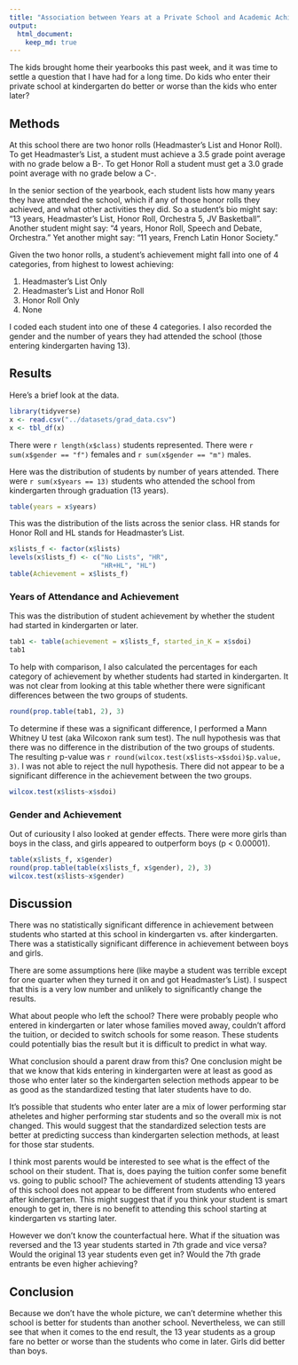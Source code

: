 ```yaml
---
title: "Association between Years at a Private School and Academic Achievement"
output: 
  html_document:
    keep_md: true
---
```


The kids brought home their yearbooks this past week, and it was time to settle a question that I have had for a long time. Do kids who enter their private school at kindergarten do better or worse than the kids who enter later?

## Methods
At this school there are two honor rolls (Headmaster's List and Honor Roll). To get Headmaster's List, a student must achieve a 3.5 grade point average with no grade below a B-. To get Honor Roll a student must get a 3.0 grade point average with no grade below a C-. 

In the senior section of the yearbook, each student lists how many years they have attended the school, which if any of those honor rolls they achieved, and what other activities they did. So a student's bio might say: "13 years, Headmaster's List, Honor Roll, Orchestra 5, JV Basketball". Another student might say: "4 years, Honor Roll, Speech and Debate, Orchestra." Yet another might say: "11 years, French Latin Honor Society."

Given the two honor rolls, a student's achievement might fall into one of 4 categories, from highest to lowest achieving:

1. Headmaster's List Only
2. Headmaster's List and Honor Roll
3. Honor Roll Only
4. None

I coded each student into one of these 4 categories. I also recorded the gender and the number of years they had attended the school (those entering kindergarten having 13).

## Results

Here's a brief look at the data.

```r
library(tidyverse)
x <- read.csv("../datasets/grad_data.csv")
x <- tbl_df(x)
```

There were `r length(x$class)` students represented. There were `r sum(x$gender == "f")` females and `r sum(x$gender == "m")` males. 

Here was the distribution of students by number of years attended. There were `r sum(x$years == 13)` students who attended the school from kindergarten through graduation (13 years).

```r
table(years = x$years)
```

This was the distribution of the lists across the senior class. HR stands for Honor Roll and HL stands for Headmaster's List.

```r
x$lists_f <- factor(x$lists)
levels(x$lists_f) <- c("No Lists", "HR", 
                       "HR+HL", "HL")
table(Achievement = x$lists_f)
```

### Years of Attendance and Achievement

This was the distribution of student achievement by whether the student had started in kindergarten or later.

```r

tab1 <- table(achievement = x$lists_f, started_in_K = x$sdoi)
tab1
```

To help with comparison, I also calculated the percentages for each category of achievement by whether students had started in kindergarten. It was not clear from looking at this table whether there were significant differences between the two groups of students.
```r
round(prop.table(tab1, 2), 3)
```

To determine if these was a significant difference, I performed a Mann Whitney U test (aka Wilcoxon rank sum test). The null hypothesis was that there was no difference in the distribution of the two groups of students. The resulting p-value was `r round(wilcox.test(x$lists~x$sdoi)$p.value, 3)`. I was not able to reject the null hypothesis. There did not appear to be a significant difference in the achievement between the two groups.

```r
wilcox.test(x$lists~x$sdoi)
```

### Gender and Achievement
Out of curiousity I also looked at gender effects. There were more girls than boys in the class, and girls appeared to outperform boys (p < 0.00001).
```r
table(x$lists_f, x$gender)
round(prop.table(table(x$lists_f, x$gender), 2), 3)
wilcox.test(x$lists~x$gender)
```

## Discussion
There was no statistically significant difference in achievement between students who started at this school in kindergarten vs. after kindergarten. There was a statistically significant difference in achievement between boys and girls.

There are some assumptions here (like maybe a student was terrible except for one quarter when they turned it on and got Headmaster's List). I suspect that this is a very low number and unlikely to significantly change the results.

What about people who left the school? There were probably people who entered in kindergarten or later whose families moved away, couldn't afford the tuition, or decided to switch schools for some reason. These students could potentially bias the result but it is difficult to predict in what way.

What conclusion should a parent draw from this? One conclusion might be that we know that kids entering in kindergarten were at least as good as those who enter later so the kindergarten selection methods appear to be as good as the standardized testing that later students have to do.

It's possible that students who enter later are a mix of lower performing star atheletes and higher performing star students and so the overall mix is not changed. This would suggest that the standardized selection tests are better at predicting success than kindergarten selection methods, at least for those star students. 

I think most parents would be interested to see what is the effect of the school on their student. That is, does paying the tuition confer some benefit vs. going to public school? The achievement of students attending 13 years of this school does not appear to be different from students who entered after kindergarten. This might suggest that if you think your student is smart enough to get in, there is no benefit to attending this school starting at kindergarten vs starting later. 

However we don't know the counterfactual here. What if the situation was reversed and the 13 year students started in 7th grade and vice versa? Would the original 13 year students even get in? Would the 7th grade entrants be even higher achieving? 

## Conclusion
Because we don't have the whole picture, we can't determine whether this school is better for students than another school. Nevertheless, we can still see that when it comes to the end result, the 13 year students as a group fare no better or worse than the students who come in later. Girls did better than boys.  
